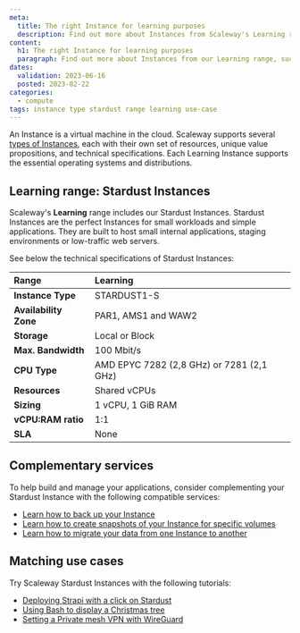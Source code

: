 ```yaml
---
meta:
  title: The right Instance for learning purposes
  description: Find out more about Instances from Scaleway's Learning range, such as the Stardust Instance.
content:
  h1: The right Instance for learning purposes
  paragraph: Find out more about Instances from our Learning range, such as the Stardust Instance.
dates:
  validation: 2023-06-16
  posted: 2023-02-22
categories: 
  - compute
tags: instance type stardust range learning use-case
---
```


An Instance is a virtual machine in the cloud. Scaleway supports several [types of Instances](/compute/instances/reference-content/choosing-instance-type), each with their own set of resources, unique value propositions, and technical specifications. Each Learning Instance supports the essential operating systems and distributions.

## Learning range: Stardust Instances

Scaleway's **Learning** range includes our Stardust Instances. Stardust Instances are the perfect Instances for small workloads and simple applications. They are built to host small internal applications, staging environments or low-traffic web servers.

 See below the technical specifications of Stardust Instances:

| **Range**            	  | Learning                                	|
|:------------------------|:------------------------------------------|
| **Instance Type**     	| STARDUST1-S                             	|
| **Availability Zone** 	| PAR1, AMS1 and WAW2                     	|
| **Storage**           	| Local or Block          	                |
| **Max. Bandwidth**     	| 100 Mbit/s              	                |
| **CPU Type**          	| AMD EPYC 7282 (2,8 GHz) or 7281 (2,1 GHz)	|
| **Resources**         	| Shared vCPUs                            	|
| **Sizing**          	  | 1 vCPU, 1 GiB RAM                      	  |
| **vCPU:RAM ratio**    	| 1:1                     	                |
| **SLA**               	| None                    	                |


## Complementary services

To help build and manage your applications, consider complementing your Stardust Instance with the following compatible services:

- [Learn how to back up your Instance](/compute/instances/how-to/create-a-backup/)
- [Learn how to create snapshots of your Instance for specific volumes](/compute/instances/how-to/create-a-snapshot/)
- [Learn how to migrate your data from one Instance to another](/compute/instances/how-to/migrate-instances/)

## Matching use cases

Try Scaleway Stardust Instances with the following tutorials:

- [Deploying Strapi with a click on Stardust](/tutorials/strapi/)
- [Using Bash to display a Christmas tree](/tutorials/bash-christmas-tree/)
- [Setting a Private mesh VPN with WireGuard](/tutorials/wireguard-mesh-vpn/)
